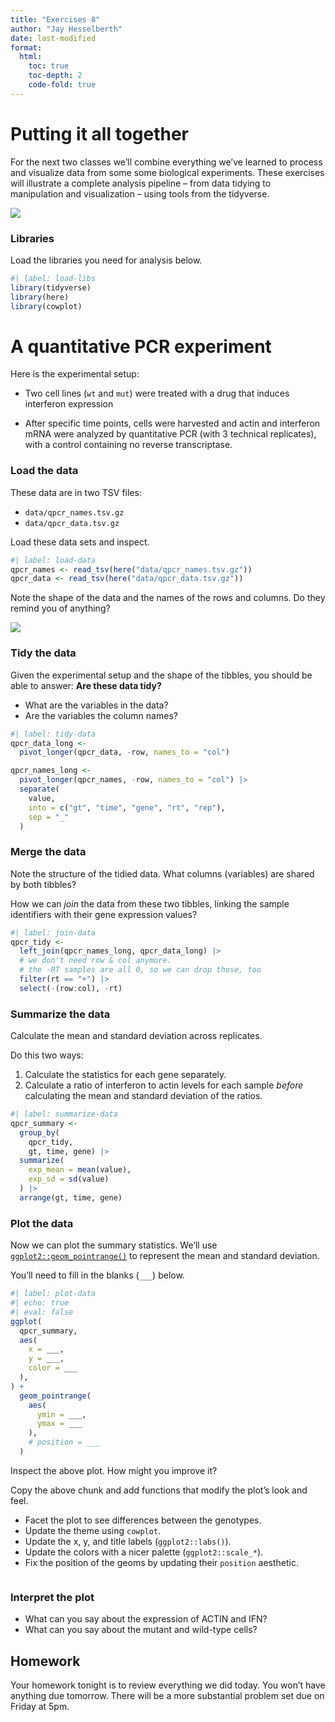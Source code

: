```yaml
---
title: "Exercises 8"
author: "Jay Hesselberth"
date: last-modified
format:
  html:
    toc: true
    toc-depth: 2
    code-fold: true
---
```


# Putting it all together

For the next two classes we'll combine everything we've learned to process and visualize data from some some biological experiments. These exercises will illustrate a complete analysis pipeline -- from data tidying to manipulation and visualization -- using tools from the tidyverse.

![](../img/tidy-workflow.png)

### Libraries

Load the libraries you need for analysis below.

```r
#| label: load-libs
library(tidyverse)
library(here)
library(cowplot)
```

# A quantitative PCR experiment

Here is the experimental setup:

-   Two cell lines (`wt` and `mut`) were treated with a drug that induces interferon expression

-   After specific time points, cells were harvested and actin and interferon mRNA were analyzed by quantitative PCR (with 3 technical replicates), with a control containing no reverse transcriptase.

### Load the data

These data are in two TSV files:

-   `data/qpcr_names.tsv.gz`
-   `data/qpcr_data.tsv.gz`

Load these data sets and inspect.

```r
#| label: load-data
qpcr_names <- read_tsv(here("data/qpcr_names.tsv.gz"))
qpcr_data <- read_tsv(here("data/qpcr_data.tsv.gz"))
```

Note the shape of the data and the names of the rows and columns. Do they remind you of anything?

![](../img/96-well-pcr-plate.png)

### Tidy the data

Given the experimental setup and the shape of the tibbles, you should be able to answer: **Are these data tidy?**

-   What are the variables in the data?
-   Are the variables the column names?

```r
#| label: tidy-data
qpcr_data_long <-
  pivot_longer(qpcr_data, -row, names_to = "col")

qpcr_names_long <- 
  pivot_longer(qpcr_names, -row, names_to = "col") |>
  separate(
    value,
    into = c("gt", "time", "gene", "rt", "rep"),
    sep = "_"
  )
```

### Merge the data

Note the structure of the tidied data. What columns (variables) are shared by both tibbles?

How we can *join* the data from these two tibbles, linking the sample identifiers with their gene expression values?

```r
#| label: join-data
qpcr_tidy <-
  left_join(qpcr_names_long, qpcr_data_long) |>
  # we don't need row & col anymore.
  # the -RT samples are all 0, so we can drop those, too
  filter(rt == "+") |>
  select(-(row:col), -rt)
```

### Summarize the data

Calculate the mean and standard deviation across replicates.

Do this two ways:

1.  Calculate the statistics for each gene separately.
2.  Calculate a ratio of interferon to actin levels for each sample *before* calculating the mean and standard deviation of the ratios.

```r
#| label: summarize-data
qpcr_summary <-
  group_by(
    qpcr_tidy,
    gt, time, gene) |>
  summarize(
    exp_mean = mean(value),
    exp_sd = sd(value)
  ) |>
  arrange(gt, time, gene)
```

### Plot the data

Now we can plot the summary statistics. We'll use [`ggplot2::geom_pointrange()`](https://ggplot2.tidyverse.org/reference/geom_linerange.html) to represent the mean and standard deviation.

You'll need to fill in the blanks (`___`) below.

```r
#| label: plot-data
#| echo: true
#| eval: false
ggplot(
  qpcr_summary,
  aes(
    x = ___,
    y = ___,
    color = ___
  ),
) +
  geom_pointrange(
    aes(
      ymin = ___,
      ymax = ___ 
    ),
    # position = ___
  )
```

Inspect the above plot. How might you improve it?

Copy the above chunk and add functions that modify the plot's look and feel.

-   Facet the plot to see differences between the genotypes.
-   Update the theme using `cowplot`.
-   Update the x, y, and title labels (`ggplot2::labs()`).
-   Update the colors with a nicer palette (`ggplot2::scale_*`).
-   Fix the position of the geoms by updating their `position` aesthetic.

```r

```

### Interpret the plot

-   What can you say about the expression of ACTIN and IFN?
-   What can you say about the mutant and wild-type cells?

## Homework

Your homework tonight is to review everything we did today. You won't have anything due tomorrow. There will be a more substantial problem set due on Friday at 5pm.
